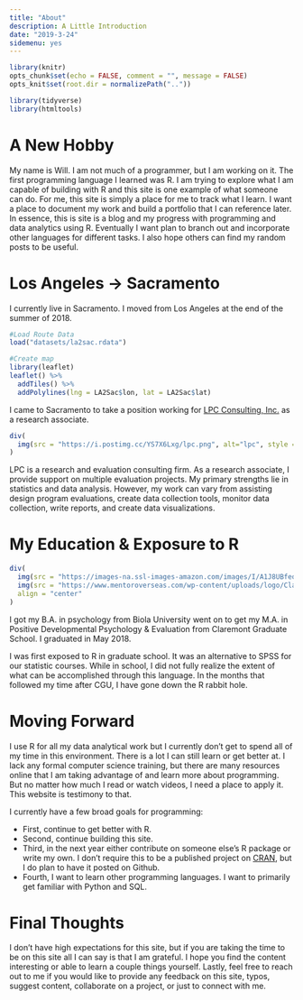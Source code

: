 ```yaml
---
title: "About"
description: A Little Introduction
date: "2019-3-24"
sidemenu: yes
---
```


<style>
.leaflet {
    margin: auto;
}
</style>

```r
library(knitr)
opts_chunk$set(echo = FALSE, comment = "", message = FALSE)
opts_knit$set(root.dir = normalizePath(".."))
```

```r
library(tidyverse)
library(htmltools)
```

# A New Hobby
My name is Will. I am not much of a programmer, but I am working on it. The first programming language I learned was R. I am trying to explore what I am capable of building with R and this site is one example of what someone can do. For me, this site is simply a place for me to track what I learn. I want a place to document my work and build a portfolio that I can reference later. 
In essence, this is site is a blog and my progress with programming and data analytics using R. Eventually I want plan to branch out and incorporate other  languages for different tasks. I also hope others can find my random posts to be useful.  

# Los Angeles &#8594; Sacramento

I currently live in Sacramento. I moved from Los Angeles at the end of the summer of 2018. 

```r
#Load Route Data
load("datasets/la2sac.rdata")

#Create map
library(leaflet)
leaflet() %>% 
  addTiles() %>% 
  addPolylines(lng = LA2Sac$lon, lat = LA2Sac$lat)
```

I came to Sacramento to take a position working for [LPC Consulting, Inc.](https://lpc-associates.com/){target="_blank"} as a research associate.

```r
div(
  img(src = "https://i.postimg.cc/YS7X6Lxg/lpc.png", alt="lpc", style = "width:200px;height;200px;"),  align = "center"
)
```

LPC is a research and evaluation consulting firm. As a research associate, I provide support on multiple evaluation projects. My primary strengths lie in statistics and data analysis. However, my work can vary from assisting design program evaluations, create data collection tools, monitor data collection, write reports, and create data visualizations. 

# My Education & Exposure to R
```r
div(
  img(src = "https://images-na.ssl-images-amazon.com/images/I/A1J8UBfeojL.png", alt="Biola", style = "width:200px;height;200px;"),
  img(src = "https://www.mentoroverseas.com/wp-content/uploads/logo/Claremont-Graduate-University-min_5805f1e33b663.jpg", alt="CGU", style = "width:200px;height;200px;"),
  align = "center"
)
```

I got my B.A. in psychology from Biola University went on to get my M.A. in Positive Developmental Psychology & Evaluation from Claremont Graduate School. I graduated in May 2018. 

I was first exposed to R in graduate school. It was an alternative to SPSS for our statistic courses. While in school, I did not fully realize the extent of what can be accomplished through this language. In the months that followed my time after CGU, I have gone down the R rabbit hole. 

# Moving Forward
I use R for all my data analytical work but I currently don't get to spend all of my time in this environment. There is a lot I can still learn or get better at. I lack any formal computer science training, but there are many resources online that I am taking advantage of and learn more about programming. But no matter how much I read or watch videos, I need a place to apply it. This website is testimony to that. 

I currently have a few broad goals for programming:

* First, continue to get better with R.
* Second, continue building this site.
* Third, in the next year either contribute on someone else's R package or write my own. I don't require this to be a published project on [CRAN](https://cran.r-project.org/){target="_blank"}, but I do plan to have it posted on Github. 
* Fourth, I want to learn other programming languages. I want to primarily get familiar with Python and SQL. 

# Final Thoughts
I don't have high expectations for this site, but if you are taking the time to be on this site all I can say is that I am grateful. I hope you find the content interesting or able to learn a couple things yourself. Lastly, feel free to reach out to me if you would like to provide any feedback on this site, typos, suggest content, collaborate on a project, or just to connect with me. 
